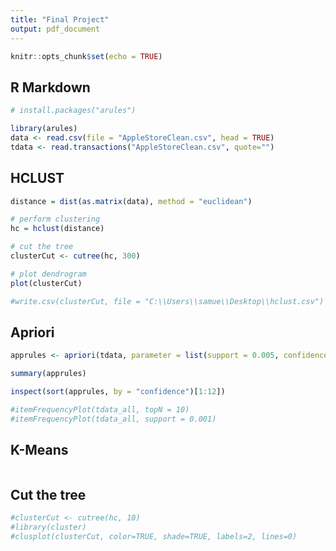 ```yaml
---
title: "Final Project"
output: pdf_document
---
```


```r
knitr::opts_chunk$set(echo = TRUE)
```

## R Markdown

```r
# install.packages("arules")

library(arules)
data <- read.csv(file = "AppleStoreClean.csv", head = TRUE)
tdata <- read.transactions("AppleStoreClean.csv", quote="")
```

## HCLUST

```r
distance = dist(as.matrix(data), method = "euclidean")

# perform clustering
hc = hclust(distance)

# cut the tree
clusterCut <- cutree(hc, 300)

# plot dendrogram
plot(clusterCut)

#write.csv(clusterCut, file = "C:\\Users\\samue\\Desktop\\hclust.csv")
```

## Apriori

```r
apprules <- apriori(tdata, parameter = list(support = 0.005, confidence = 0.25))

summary(apprules)

inspect(sort(apprules, by = "confidence")[1:12])

#itemFrequencyPlot(tdata_all, topN = 10)
#itemFrequencyPlot(tdata_all, support = 0.001)
```

## K-Means

```r

```

## Cut the tree

```r
#clusterCut <- cutree(hc, 10)
#library(cluster)
#clusplot(clusterCut, color=TRUE, shade=TRUE, labels=2, lines=0)
```

